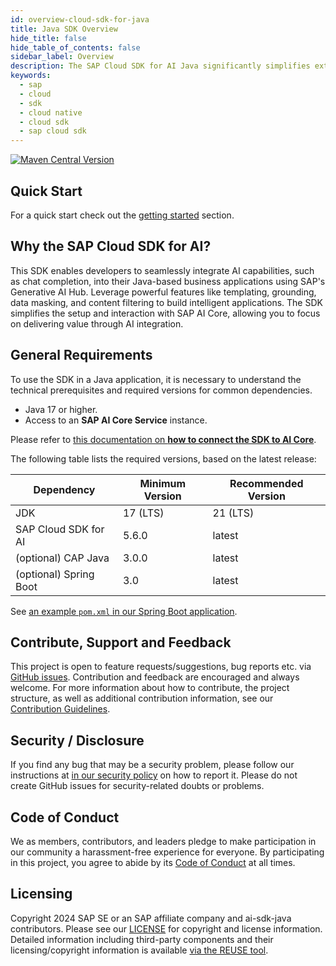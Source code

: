 ```yaml
---
id: overview-cloud-sdk-for-java
title: Java SDK Overview
hide_title: false
hide_table_of_contents: false
sidebar_label: Overview
description: The SAP Cloud SDK for AI Java significantly simplifies extending and developing an application with SAP Business Technology Platform
keywords:
  - sap
  - cloud
  - sdk
  - cloud native
  - cloud sdk
  - sap cloud sdk
---
```



[![Maven Central Version](https://img.shields.io/maven-central/v/com.sap.ai.sdk/core?color=dark-green)](https://central.sonatype.com/search?smo=true&namespace=com.sap.ai.sdk)

## Quick Start

For a quick start check out the [getting started](getting-started) section.

## Why the SAP Cloud SDK for AI?

This SDK enables developers to seamlessly integrate AI capabilities, such as chat completion, into their Java-based business applications using SAP's Generative AI Hub.
Leverage powerful features like templating, grounding, data masking, and content filtering to build intelligent applications.
The SDK simplifies the setup and interaction with SAP AI Core, allowing you to focus on delivering value through AI integration.

## General Requirements

To use the SDK in a Java application, it is necessary to understand the technical prerequisites and required versions for common dependencies.

- Java 17 or higher.
- Access to an **SAP AI Core Service** instance.

Please refer to [this documentation on **how to connect the SDK to AI Core**](guides/connecting-to-ai-core).

The following table lists the required versions, based on the latest release:

| Dependency             | Minimum Version | Recommended Version |
| ---------------------- | --------------- | ------------------- |
| JDK                    | 17 (LTS)        | 21 (LTS)            |
| SAP Cloud SDK for AI   | 5.6.0           | latest              |
| (optional) CAP Java    | 3.0.0           | latest              |
| (optional) Spring Boot | 3.0             | latest              |

See [an example `pom.xml` in our Spring Boot application](https://github.com/SAP/ai-sdk-java/tree/main/sample-code/spring-app/pom.xml).

## Contribute, Support and Feedback

This project is open to feature requests/suggestions, bug reports etc. via [GitHub issues](https://github.com/SAP/ai-sdk-java/issues).
Contribution and feedback are encouraged and always welcome.
For more information about how to contribute, the project structure, as well as additional contribution information, see our [Contribution Guidelines](https://github.com/SAP/ai-sdk-java/blob/main/CONTRIBUTING.md).

## Security / Disclosure

If you find any bug that may be a security problem, please follow our instructions at [in our security policy](https://github.com/SAP/ai-sdk-java/security/policy) on how to report it.
Please do not create GitHub issues for security-related doubts or problems.

## Code of Conduct

We as members, contributors, and leaders pledge to make participation in our community a harassment-free experience for everyone.
By participating in this project, you agree to abide by its [Code of Conduct](https://github.com/SAP/.github/blob/main/CODE_OF_CONDUCT.md) at all times.

## Licensing

Copyright 2024 SAP SE or an SAP affiliate company and ai-sdk-java contributors. Please see our [LICENSE](https://github.com/SAP/ai-sdk-java/blob/main/LICENSE) for copyright and license information.
Detailed information including third-party components and their licensing/copyright information is available [via the REUSE tool](https://api.reuse.software/info/github.com/SAP/ai-sdk-java).
